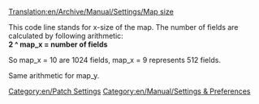 [[Translation:en/Archive/Manual/Settings/Map size]]
[[Category:en/Patch Settings]]
[[Category:en/Manual/Settings & Preferences]]

This code line stands for x-size of the map. 
The number of fields are calculated by following arithmetic: <br>
'''2 ^ map_x = number of fields'''

So map_x = 10 are 1024 fields, map_x = 9 represents 512 fields.

Same arithmetic for map_y.